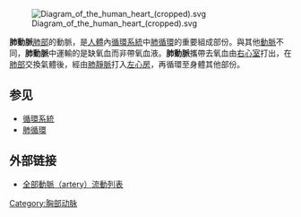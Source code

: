 {{pathnav|循環系統}}
[[File:Diagram_of_the_human_heart_(cropped).svg|thumb]]

'''肺動脈'''[[肺部|肺部]]的動脈，是[[人體|人體]]內[[循環系統|循環系統]]中[[肺循環|肺循環]]的重要組成部份。與其他[[動脈|動脈]]不同，'''肺動脈'''中運輸的是缺氧血而非帶氧血液。'''肺動脈'''攜帶去氧血由[[右心室|右心室]]打出，在[[肺部|肺部]]交換氣體後，經由[[肺靜脈|肺靜脈]]打入[[左心房|左心房]]，再循環至身體其他部份。

==参见==
* [[循環系統|循環系統]]
* [[肺循環|肺循環]]

== 外部链接 ==
*[https://web.archive.org/web/20160305062508/http://smallcollation.blogspot.com/2013/02/artery-ascending-aorta.html 全部動脈（artery）流動列表]

{{循環系統}}
{{胸部動脈}}
[[Category:胸部动脉|Category:胸部动脉]]